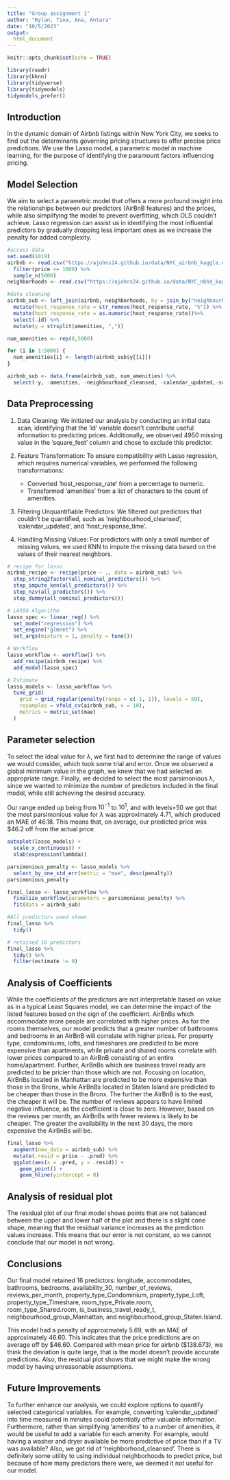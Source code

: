 ```yaml
---
title: "Group assignment 1"
author: "Rylan, Tina, Ana, Antara"
date: "10/5/2023"
output:
  html_document
---
```


```r
knitr::opts_chunk$set(echo = TRUE)
```

```r
library(readr)
library(kknn)
library(tidyverse)
library(tidymodels)
tidymodels_prefer()
```


## Introduction


In the dynamic domain of Airbnb listings within New York City, we seeks to find out the determinants governing pricing structures to offer precise price predictions. We use the Lasso model, a parametric model in machine learning, for the purpose of identifying the paramount factors influencing pricing. 


## Model Selection

We aim to select a parametric model that offers a more profound insight into the relationships between our predictors (AirBnB features) and the prices, while also simplifying the model to prevent overfitting, which OLS couldn't achieve. Lasso regression can assist us in identifying the most influential predictors by gradually dropping less important ones as we increase the penalty for added complexity.


```r
#access data
set.seed(1019)
airbnb <- read.csv("https://ajohns24.github.io/data/NYC_airbnb_kaggle.csv") %>% 
  filter(price <= 1000) %>% 
  sample_n(5000)
neighborhoods <- read.csv("https://ajohns24.github.io/data/NYC_nbhd_kaggle.csv")

```

```r
#data cleaning
airbnb_sub <- left_join(airbnb, neighborhoods, by = join_by("neighbourhood_cleansed" == "neighbourhood")) %>% 
  mutate(host_response_rate = str_remove(host_response_rate, "%")) %>% 
  mutate(host_response_rate = as.numeric(host_response_rate))%>% 
  select(-id) %>% 
  mutate(y = strsplit(amenities, ","))

num_amenities <- rep(0,5000)

for (i in 1:5000) {
  num_amenities[i] <- length(airbnb_sub$y[[i]])
}

airbnb_sub <- data.frame(airbnb_sub, num_amenities) %>% 
  select(-y, -amenities, -neighbourhood_cleansed, -calendar_updated,-square_feet)
```
## Data Preprocessing

1. Data Cleaning: We initiated our analysis by conducting an initial data scan, identifying that the 'id' variable doesn't contribute useful information to predicting prices. Additionally, we observed 4950 missing value in the 'square_feet' column and chose to exclude this predictor.

2. Feature Transformation: To ensure compatibility with Lasso regression, which requires numerical variables, we performed the following transformations:
   - Converted 'host_response_rate' from a percentage to numeric.
   - Transformed 'amenities' from a list of characters to the count of amenities.
   
   
3. Filtering Unquantifiable Predictors: We filtered out predictors that couldn't be quantified, such as 'neighbourhood_cleansed', 'calendar_updated', and 'host_response_time'. 

4. Handling Missing Values: For predictors with only a small number of missing values, we used KNN to impute the missing data based on the values of their nearest neighbors.


```r
# recipe for lasso
airbnb_recipe <- recipe(price ~ ., data = airbnb_sub) %>% 
  step_string2factor(all_nominal_predictors()) %>% 
  step_impute_knn(all_predictors()) %>% 
  step_nzv(all_predictors()) %>%
  step_dummy(all_nominal_predictors())
```


```r
# LASSO Algorithm
lasso_spec <- linear_reg() %>%             
  set_mode("regression") %>% 
  set_engine("glmnet") %>%                 
  set_args(mixture = 1, penalty = tune())

# Workflow
lasso_workflow <- workflow() %>% 
  add_recipe(airbnb_recipe) %>% 
  add_model(lasso_spec)

# Estimate
lasso_models <- lasso_workflow %>% 
  tune_grid(
    grid = grid_regular(penalty(range = c(-1, 1)), levels = 50),  
    resamples = vfold_cv(airbnb_sub, v = 10),   
    metrics = metric_set(mae)
  )
```

## Parameter selection

To select the ideal value for $\lambda$, we first had to determine the range of values we would consider, which took some trial and error. Once we observed a global minimum value in the graph, we knew that we had selected an appropriate range. Finally, we decided to select the most parsimonious λ, since we wanted to minimize the number of predictors included in the final model, while still achieving the desired accuracy. 

Our range ended up being from $10^{-1}$ to $10^1$, and with levels=50 we got that the most parsimonious value for $\lambda$ was approximately 4.71, which produced an MAE of 46.18. This means that, on average, our predicted price was $\$46.2$ off from the actual price.




```r
autoplot(lasso_models) + 
  scale_x_continuous() + 
  xlab(expression(lambda))

parsimonious_penalty <- lasso_models %>% 
  select_by_one_std_err(metric = "mae", desc(penalty))
parsimonious_penalty

```

```r
final_lasso <- lasso_workflow %>% 
  finalize_workflow(parameters = parsimonious_penalty) %>% 
  fit(data = airbnb_sub)

#All predictors used shown
final_lasso %>% 
  tidy() 
```

```r
# retained 16 predictors
final_lasso %>% 
  tidy() %>% 
  filter(estimate != 0)
```




## Analysis of Coefficients

While the coefficients of the predictors are not interpretable based on value as in a typical Least Squares model, we can determine the impact of the listed features based on the sign of the coefficient. AirBnBs which accommodate more people are correlated with higher prices. As for the rooms themselves, our model predicts that a greater number of bathrooms and bedrooms in an AirBnB will correlate with higher prices. For property type, condominiums, lofts, and timeshares are predicted to be more expensive than apartments, while private and shared rooms correlate with lower prices compared to an AirBnB consisting of an entire home/apartment. Further, AirBnBs which are business travel ready are predicted to be pricier than those which are not. Focusing on location, AirBnBs located in Manhattan are predicted to be more expensive than those in the Bronx, while AirBnBs located in Staten Island are predicted to be cheaper than those in the Bronx. The further the AirBnB is to the east, the cheaper it will be. The number of reviews appears to have limited negative influence, as the coefficient is close to zero. However, based on the reviews per month, an AirBnBs with fewer reviews is likely to be cheaper. The greater the availability in the next 30 days, the more expensive the AirBnBs will be.



```r
final_lasso %>%
  augment(new_data = airbnb_sub) %>%
  mutate(.resid = price - .pred) %>%
  ggplot(aes(x = .pred, y = .resid)) +
    geom_point() +
    geom_hline(yintercept = 0)
```

## Analysis of residual plot

The residual plot of our final model shows points that are not balanced between the upper and lower half of the plot and there is a slight cone shape, meaning that the residual variance increases as the prediction values increase. This means that our error is not constant, so we cannot conclude that our model is not wrong.

## Conclusions

Our final model retained 16 predictors: longitude, accommodates, bathrooms, bedrooms, availability_30, number_of_reviews, reviews_per_month, property_type_Condominium, property_type_Loft, property_type_Timeshare, room_type_Private.room, room_type_Shared.room, is_business_travel_ready_t, neighbourhood_group_Manhattan, and neighbourhood_group_Staten.Island. 

This model had a penalty of approximately 5.69, with an MAE of approximately 46.60. This indicates that the price predictions are on average off by $\$46.60$. Compared with mean price for airbnb ($\$138.673$), we think the deviation is quite large, that is the model doesn't provide accurate predictions. Also, the residual plot shows that we might make the wrong model by having unreasonable assumptions. 


## Future Improvements

To further enhance our analysis, we could explore options to quantify selected categorical variables. For example, converting 'calendar_updated' into time measured in minutes could potentially offer valuable information. Furthermore, rather than simplifying ‘amenities’ to a number of amenities, it would be useful to add a variable for each amenity. For example, would having a washer and dryer available be more predictive of price than if a TV was available? Also, we got rid of ‘neighborhood_cleansed’. There is definitely some utility to using individual neighborhoods to predict price, but because of how many predictors there were, we deemed it not useful for our model.
